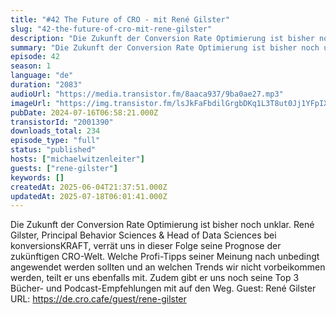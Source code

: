 ```yaml
---
title: "#42 The Future of CRO - mit René Gilster"
slug: "42-the-future-of-cro-mit-rene-gilster"
description: "Die Zukunft der Conversion Rate Optimierung ist bisher noch unklar. René Gilster, Principal Behavior Sciences & Head of Data Sciences bei konversionsKRAFT, verrät uns in dieser Folge seine Prognose der zukünftigen CRO-Welt. Welche Profi-Tipps seiner Meinung nach unbedingt angewendet werden sollten und an welchen Trends wir nicht vorbeikommen werden, teilt er uns ebenfalls mit. Zudem gibt er uns noch seine Top 3 Bücher- und Podcast-Empfehlungen mit auf den Weg. Guest: René Gilster URL: https://de.cro.cafe/guest/rene-gilster"
summary: "Die Zukunft der Conversion Rate Optimierung ist bisher noch unklar. René Gilster, Principal Behavior Sciences & Head of Data Sciences bei konversionsKRAFT, verrät uns in dieser Folge seine Prognose der zukünftigen CRO-Welt. Welche Profi-Tipps seiner Meinung nach unbedingt angewendet werden sollten und an welchen Trends wir nicht vorbeikommen werden, teilt er uns ebenfalls mit. Zudem gibt er uns noch seine Top 3 Bücher- und Podcast-Empfehlungen mit auf den Weg. Guest: René Gilster URL: https://de.cro.cafe/guest/rene-gilster"
episode: 42
season: 1
language: "de"
duration: "2083"
audioUrl: "https://media.transistor.fm/8aaca937/9ba0ae27.mp3"
imageUrl: "https://img.transistor.fm/lsJkFaFbdilGrgbDKq1L3T8ut0Jj1YFpIXmb5OtsAEA/rs:fill:3000:3000:1/q:60/aHR0cHM6Ly9pbWct/dXBsb2FkLXByb2R1/Y3Rpb24udHJhbnNp/c3Rvci5mbS83NmQ0/ZGZkMzRjYWFhNTY5/NWNiNDM1MTY4YTNm/NTI1My5qcGc.webp"
pubDate: 2024-07-16T06:58:21.000Z
transistorId: "2001390"
downloads_total: 234
episode_type: "full"
status: "published"
hosts: ["michaelwitzenleiter"]
guests: ["rene-gilster"]
keywords: []
createdAt: 2025-06-04T21:37:51.000Z
updatedAt: 2025-07-18T06:01:41.000Z
---
```


Die Zukunft der Conversion Rate Optimierung ist bisher noch unklar. René Gilster, Principal Behavior Sciences & Head of Data Sciences bei konversionsKRAFT, verrät uns in dieser Folge seine Prognose der zukünftigen CRO-Welt. Welche Profi-Tipps seiner Meinung nach unbedingt angewendet werden sollten und an welchen Trends wir nicht vorbeikommen werden, teilt er uns ebenfalls mit. Zudem gibt er uns noch seine Top 3 Bücher- und Podcast-Empfehlungen mit auf den Weg. Guest: René Gilster URL: https://de.cro.cafe/guest/rene-gilster
